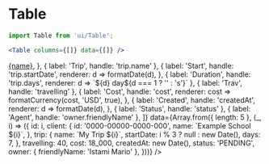 
<Meta
	title="Layout/Table"
	component={Table}
/>

# Table

```jsx
import Table from 'ui/Table';

<Table columns={[]} data={[]} />
```

<Canvas>
	<Story name="Table">
		<Table
			columns={[
				{
					label: 'Client',
					handle: 'client.name',
					renderer: (name, row) => <a href={`/clients/${row.client.id}`}>{name}</a>,
				},
				{ label: 'Trip', handle: 'trip.name' },
				{
					label: 'Start',
					handle: 'trip.startDate',
					renderer: d => formatDate(d),
				},
				{
					label: 'Duration',
					handle: 'trip.days',
					renderer: d => `${d} day${d === 1 ? '' : 's'}`
				},
				{ label: 'Trav', handle: 'travelling' },
				{
					label: 'Cost',
					handle: 'cost',
					renderer: cost => formatCurrency(cost, 'USD', true),
				},
				{
					label: 'Created',
					handle: 'createdAt',
					renderer: d => formatDate(d),
				},
				{ label: 'Status', handle: 'status' },
				{ label: 'Agent', handle: 'owner.friendlyName' },
			]}
			data={Array.from({ length: 5 }, (_, i) => ({
				id: i,
				client: {
					id: '0000-00000-0000-000',
					name: `Example School ${i}`,
				},
				trip: {
					name: `My Trip ${i}`,
					startDate: i % 3 ? null : new Date(),
					days: 7,
				},
				travelling: 40,
				cost: 18_000,
				createdAt: new Date(),
				status: 'PENDING',
				owner: { friendlyName: 'Istami Mario' },
			}))}
		/>
	</Story>
</Canvas>

<ArgsTable of={Table} />

```typescript
export interface TableData {
	id: string;
	[key: string]: any;
}

export interface TableColumn {
	label: string;
	handle: string;
	renderer?: (any, TableData) => ReactNode;
}
```
